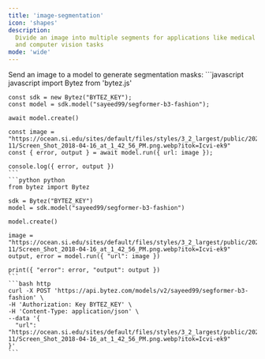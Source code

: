 ```yaml
---
title: 'image-segmentation'
icon: 'shapes'
description:
  Divide an image into multiple segments for applications like medical imaging, object detection,
  and computer vision tasks
mode: 'wide'
---
```



<Accordion defaultOpen title="Basic usage">
  Send an image to a model to generate segmentation masks:

  <CodeGroup>
    ```javascript javascript
    import Bytez from 'bytez.js'

    const sdk = new Bytez("BYTEZ_KEY");
    const model = sdk.model("sayeed99/segformer-b3-fashion");

    await model.create()

    const image = "https://ocean.si.edu/sites/default/files/styles/3_2_largest/public/2023-11/Screen_Shot_2018-04-16_at_1_42_56_PM.png.webp?itok=Icvi-ek9"
    const { error, output } = await model.run({ url: image });

    console.log({ error, output })
    ```
    ```python python
    from bytez import Bytez

    sdk = Bytez("BYTEZ_KEY")
    model = sdk.model("sayeed99/segformer-b3-fashion")

    model.create()

    image = "https://ocean.si.edu/sites/default/files/styles/3_2_largest/public/2023-11/Screen_Shot_2018-04-16_at_1_42_56_PM.png.webp?itok=Icvi-ek9"
    output, error = model.run({ "url": image })

    print({ "error": error, "output": output })
    ```
    ```bash http
    curl -X POST 'https://api.bytez.com/models/v2/sayeed99/segformer-b3-fashion' \
    -H 'Authorization: Key BYTEZ_KEY' \
    -H 'Content-Type: application/json' \
    --data '{
      "url": "https://ocean.si.edu/sites/default/files/styles/3_2_largest/public/2023-11/Screen_Shot_2018-04-16_at_1_42_56_PM.png.webp?itok=Icvi-ek9"
    }'
    ```

  </CodeGroup>
  <Base64 type='image'/>

</Accordion>
